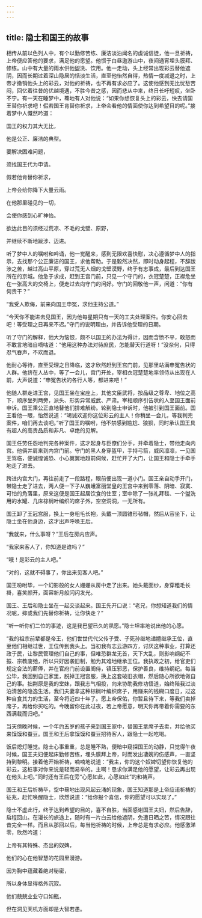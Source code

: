 ```yaml
---
---
---
```

title: 隐士和国王的故事
---




相传从前以色列人中，有个以勤修苦练、廉洁淡泊闻名的虔诚信徒，他一旦祈祷，上帝便应答他的要求，满足他的愿望。他惯于白昼遨游山中，夜间通宵埋头膜拜、修练。山中有大量的雨水供他盥洗、饮用。他一走动，头上经常出现彩云替他遮阴，因而长期过着深山隐居的恬淡生活，直至他怡然自得，热情一度减退之时，上帝才撤销他头上的彩云，对他的祈祷，也不再有求必应了。这使他感到无比忧愁苦闷，回忆着往昔的优越境遇，不胜今昔之感，因而悲从中来，终日长吁短叹，坐卧不宁。有一天在睡梦中，蓦地有人对他说：“如果你想恢复头上的彩云，快去请国王替你祈求吧！假若国王肯替你祈求，上帝会看他的情面使你达到希望目的呢。”接着梦中人慨然吟道：

国王的权力其大无比，

他是公正、廉洁的典型。

要解决困难问题，

须找国王代为申请。

假若他肯替你祈求，

上帝会给你降下大量云雨。

在他那里碰见的一切，

会使你感到心旷神怡。

欲达此目的须经过荒凉、不毛的戈壁、原野，

并继续不断地跋涉、迈进。

听了梦中人的嘱咐和吟诵，他一觉醒来，感到无限欢喜快慰，决心遵循梦中人的指示，去找那个公正廉洁的国王，求他帮助。于是毅然决然，即时动身起程，不辞跋涉之苦，越过高山平原，穿过荒无人烟的戈壁漠野，终于有志事成，最后到达国王所在的京城。他急于求成，赶到王宫门前，只见一个守门的，衣冠楚楚，正襟危坐在一张高大的交椅上，便走过去向守门的问好。守门的回敬他一声，问道：“你有何贵干？”

“我受人欺侮，前来向国王申冤，求他主持公道。”

“今天你不能进去见国王，因为他每星期只有一天的工夫处理案件。你安心回去吧！等受理之日再来不迟。”守门的说明理由，并告诉他受理的日期。

听了守门的解释，他大为恼恨，颇不以国王的办法为得计，因而含愤不平，敢怒而不敢言地暗自嘀咕道：“他用这种办法对待庶民，怎能替天行道呀！”没奈何，只得忍气吞声，不欢而退。

他耐心等待，直至受理之日降临，这才欣然赶到王宫门前，见那里站满申冤告状的人群。他挤在人丛中，等了一会儿，宫门开处，宰相衣冠楚楚地率领侍从出现在人前，大声说道：“申冤告状的各行人等，都进来吧！”

他随人群走进王宫，见国王坐在宝座上，其他文臣武将，按品级之尊卑、地位之高下，顺序坐列两旁，派头、形势异常威武、严肃。宰相顺序引告状的人至国王面前申诉。国王秉公正直地替他们排难解纷。轮到隐士申诉时，他被引到国王面前。国王看他一眼，怡然说道：“竭诚欢迎你这位彩云的主人！你稍坐一会儿，等我判完案件，咱们再去谈吧。”听了国王的嘱咐，他不禁感到尴尬、狼狈，同时承认国王具有超人的高贵品质和非凡、卓绝的见解。

国王任劳任怨地判完各种案件，这才起身与臣僚们分手，并牵着隐士，带他走向内宫。他俩并肩来到内宫门前。守门的黑人身穿盔甲，手持弓箭，威风凛凛，一见国王驾临，便诚惶诚恐、小心翼翼地趋前伺候，赶忙开了大门，让国王和隐士手牵手地走了进去。

跨进内宫大门，再往前走了一段路程，眼前便出现一道小门。国王亲自动手开门，带隐士走了进去，两人便一下子从巍峨富丽堂皇的王宫中来到零落、阴暗、寂寞、可怕的角落里，原来这便是国王起居饮食的住室；室中除了一张礼拜毯、一个盥洗用的水罐、几床棕榈叶编织的席子外，空空洞洞，一无所有。

国王卸了王冠宫服，换上一身粗毛长袍，头戴一顶圆锥形毡帽，然后从容坐下，让隐士坐在他身边，这才出声呼唤王后。

“我就来，什么事呀？”王后在房内应声。

“我家来客人了，你知道是谁吗？”

“哦！是彩云的主人吧。”

“对的，这就不碍事了，你出来见客人吧。”

国王吩咐毕，一个幻影般的女人姗姗从房中走了出来。她头戴面纱，身穿粗毛长褂，喜笑颜开，面容新月般闪闪发光。

国王、王后和隐士坐在一起交谈起来。国王先开口说：“老兄，你想知道我们的情况呢，抑或我们先替你祈祷，让你快走？”

“听一听你们二位的事迹，这是我巴望已久的夙愿。”隐士坦率地说出他的心愿。

“我的祖宗前辈都是帝王，他们世世代代父传子受、子死孙继地递嬗继承王位，直至他们相继过世，王位传到我头上。当初我有志云游四方，讨厌这种事业，打算还政于民，让黎民管理他们自己的事，但唯恐群龙无首，天下大乱，则影响纲纪不振、宗教废弛，所以只好因袭旧制，勉为其难地继承王位。我执政之初，给官吏们规定合法的薪俸，并在官府门前设置阍侍，镇压邪恶，保护善良，维持纲纪。每当公毕，我回到自己家里，脱掉王冠宫服，换上这套破旧衣帽，然后随心所欲地做自己的事。拙荆原是我的堂妹，跟我志气相投，向来协助我修功悟道，始终陪我过淡泊清苦的隐逸生活。我们夫妻拿这种棕榈叶编织席子，用赚来的钱糊口度日，过这种自食其力的生活，至今将近四十年了。愿上帝保佑，你暂且待下来，等我们卖掉席子，再给你买吃的。今晚留你在此过夜，若上帝愿意，明天你再带着你需要的东西满载而归吧。”

当天傍晚时候，一个年约五岁的孩子来到国王家中，替国王拿席子去卖，并给他买来馍馍和蚕豆。国王和王后拿馍馍和蚕豆招待客人，跟隐士一起吃喝。

饭后熄灯睡觉。隐士心事重重，总是睡不熟，便暗中窥探国王的动静，只觉得午夜时候，国王夫妇便起床勤修苦练，埋头膜拜上帝，时而发出凄婉的伤感声，一直坚持到黎明。接着他开始祈祷，喃喃地说道：“我主，你的这个奴婢切望你恢复他的彩云，这桩事对你来说是轻而易举的。主啊！恳求你满足他的愿望，让彩云再出现在他头上吧。”同时还有王后在旁“心愿如此，心愿如此”的和祷声。

国王和王后祈祷毕，空中蓦地出现风起云涌的现象，国王知道那是上帝应诺祈祷的征兆，赶忙唤醒隐士，欣然说道：“给你报个喜信，你的愿望可以实现了。”

隐士不虚此行，终于达到希望的目的，喜不自胜，当面感谢国王夫妇，然后告辞，启程回山。在漫长的旅途上，随时有一片白云给他遮阴，免遭日晒之苦，情况跟往昔完全一样。而且从那回以后，每当他祈祷的时候，上帝总是有求必应。他感激涕零，欣然吟道：

上帝有其特殊、杰出的奴婢，

他们的心在他智慧的花园里漫游。

因为胸中蕴藏着绝对秘密，

所以身体显得格外沉寂。

他们兢兢业业守口如瓶，

但在洞见天机方面却是大智若愚。